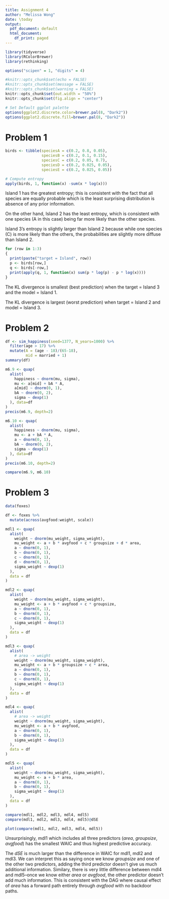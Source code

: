 ```yaml
---
title: Assignment 4
author: "Melissa Wong"
date: \today
output:
  pdf_document: default
  html_document:
    df_print: paged
---
```


```r

library(tidyverse)
library(RColorBrewer)
library(rethinking)
```

```r
options("scipen" = 1, "digits" = 4)

#knitr::opts_chunk$set(echo = FALSE)
#knitr::opts_chunk$set(message = FALSE)
#knitr::opts_chunk$set(warning = FALSE)
knitr::opts_chunk$set(out.width = "50%")
knitr::opts_chunk$set(fig.align = "center")

# Set Default ggplot palette
options(ggplot2.discrete.color=brewer.pal(8, "Dark2"))
options(ggplot2.discrete.fill=brewer.pal(8, "Dark2"))
```

# Problem 1

```r
birds <- tibble(speciesA = c(0.2, 0.8, 0.05),
                speciesB = c(0.2, 0.1, 0.15),
                speciesC = c(0.2, 0.05, 0.7),
                speciesD = c(0.2, 0.025, 0.05),
                speciesE = c(0.2, 0.025, 0.05))

# Compute entropy
apply(birds, 1, function(x) -sum(x * log(x)))
```

Island 1 has the greatest entropy; this is consistent with the fact that all species are equally probable which is the least surprising distribution is absence of any prior information.

On the other hand, Island 2 has the least entropy, which is consistent with one species (A in this case) being far more likely than the other species.

Island 3's entropy is slightly larger than Island 2 because while one species (C) is more likely than the others, the probabilities are slightly more diffuse than Island 2.

```r

for (row in 1:3)
{
  print(paste("target = Island", row))
  p <- birds[row,]
  q <- birds[-row,]
  print(apply(q, 1, function(x) sum(p * log(p) - p * log(x))))
}
```

The KL divergence is smallest (best prediction) when the target = Island 3 and the model = Island 1.

The KL divergence is largest (worst prediction) when target = Island 2 and model = Island 3.  

# Problem 2

```r
df <- sim_happiness(seed=1377, N_years=1000) %>% 
  filter(age > 17) %>% 
  mutate(A = (age - 18)/(65-18),
         mid = married + 1)
summary(df)

m6.9 <- quap(
  alist(
    happiness ~ dnorm(mu, sigma),
    mu <- a[mid] + bA * A,
    a[mid] ~ dnorm(0, 1),
    bA ~ dnorm(0, 2),
    sigma ~ dexp(1)
  ), data=df
)
precis(m6.9, depth=2)

m6.10 <- quap(
  alist(
    happiness ~ dnorm(mu, sigma),
    mu <- a + bA * A,
    a ~ dnorm(0, 1),
    bA ~ dnorm(0, 2),
    sigma ~ dexp(1)
  ), data=df
)
precis(m6.10, depth=2)
```

```r
compare(m6.9, m6.10)
```

# Problem 3

```r
data(foxes)

df <- foxes %>%
  mutate(across(avgfood:weight, scale))

mdl1 <- quap(
  alist(
    weight ~ dnorm(mu_weight, sigma_weight),
    mu_weight <- a + b * avgfood + c * groupsize + d * area,
    a ~ dnorm(0, 1),
    b ~ dnorm(0, 1),
    c ~ dnorm(0, 1),
    d ~ dnorm(0, 1),
    sigma_weight ~ dexp(1)
  ),
  data = df
)

mdl2 <- quap(
  alist(
    weight ~ dnorm(mu_weight, sigma_weight),
    mu_weight <- a + b * avgfood + c * groupsize,
    a ~ dnorm(0, 1),
    b ~ dnorm(0, 1),
    c ~ dnorm(0, 1),
    sigma_weight ~ dexp(1)
  ),
  data = df
)

mdl3 <- quap(
  alist(
    # area -> weight
    weight ~ dnorm(mu_weight, sigma_weight),
    mu_weight <- a + b * groupsize + c * area,
    a ~ dnorm(0, 1),
    b ~ dnorm(0, 1),
    c ~ dnorm(0, 1),
    sigma_weight ~ dexp(1)
  ),
  data = df
)

mdl4 <- quap(
  alist(
    # area -> weight
    weight ~ dnorm(mu_weight, sigma_weight),
    mu_weight <- a + b * avgfood,
    a ~ dnorm(0, 1),
    b ~ dnorm(0, 1),
    sigma_weight ~ dexp(1)
  ),
  data = df
)

mdl5 <- quap(
  alist(
    weight ~ dnorm(mu_weight, sigma_weight),
    mu_weight <- a + b * area,
    a ~ dnorm(0, 1),
    b ~ dnorm(0, 1),
    sigma_weight ~ dexp(1)
  ),
  data = df
)

compare(mdl1, mdl2, mdl3, mdl4, mdl5)
compare(mdl1, mdl2, mdl3, mdl4, mdl5)@dSE

plot(compare(mdl1, mdl2, mdl3, mdl4, mdl5))
```

Unsurprisingly, mdl1 which includes all three predictors (_area_, _groupsize_, _avgfood_) has the smallest WAIC and thus highest predictive accuracy.

The _dSE_ is much larger than the difference in WAIC for mdl1, mdl2 and mdl3. We can interpret this as saying once we know _groupsize_ and one of the other two predictors, adding the third predictor doesn't give us much additional information.  Similary, there is very little difference between mdl4 and mdl5--once we know either _area_ or _avgfood_, the other predictor doesn't add much information.  This is consistent with the DAG where causal effect of _area_ has a forward path entirely through _avgfood_ with no backdoor paths.



